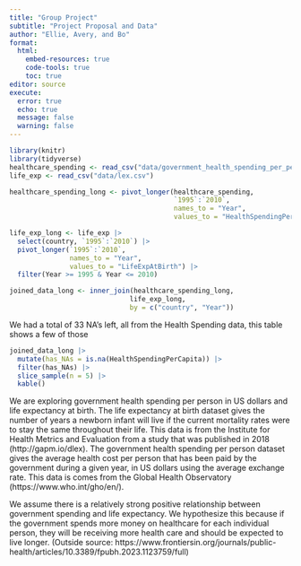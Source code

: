 ```yaml
---
title: "Group Project"
subtitle: "Project Proposal and Data"
author: "Ellie, Avery, and Bo"
format: 
  html:
    embed-resources: true
    code-tools: true
    toc: true
editor: source
execute: 
  error: true
  echo: true
  message: false
  warning: false
---
```


```r
library(knitr)
library(tidyverse)
healthcare_spending <- read_csv("data/government_health_spending_per_person_us.csv")
life_exp <- read_csv("data/lex.csv")
```


```r
healthcare_spending_long <- pivot_longer(healthcare_spending, 
                                         `1995`:`2010`, 
                                         names_to = "Year",
                                         values_to = "HealthSpendingPerCapita") 

life_exp_long <- life_exp |>
  select(country, `1995`:`2010`) |>
  pivot_longer(`1995`:`2010`,
               names_to = "Year",
               values_to = "LifeExpAtBirth") |>
  filter(Year >= 1995 & Year <= 2010)

joined_data_long <- inner_join(healthcare_spending_long, 
                              life_exp_long, 
                              by = c("country", "Year"))
```


We had a total of 33 NA's left, all from the Health Spending data, this table shows a few of those
```r
joined_data_long |>
  mutate(has_NAs = is.na(HealthSpendingPerCapita)) |>
  filter(has_NAs) |>
  slice_sample(n = 5) |>
  kable()
```

We are exploring government health spending per person in US dollars and life expectancy at birth. The life expectancy at birth dataset gives the number of years a newborn infant will live if the current mortality rates were to stay the same throughout their life. This data is from the Institute for Health Metrics and Evaluation from a study that was published in 2018 (http://gapm.io/dlex). The government health spending per person dataset gives the average health cost per person that has been paid by the government during a given year, in US dollars using the average exchange rate. This data is comes from the Global Health Observatory (https://www.who.int/gho/en/).

We assume there is a relatively strong positive relationship between government spending and life expectancy. We hypothesize this because if the government spends more money on healthcare for each individual person, they will be receiving more health care and should be expected to live longer. (Outside source: https://www.frontiersin.org/journals/public-health/articles/10.3389/fpubh.2023.1123759/full)
